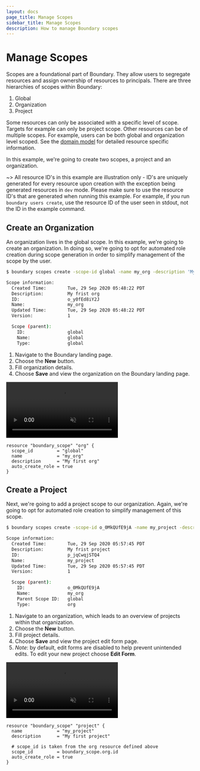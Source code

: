 ```yaml
---
layout: docs
page_title: Manage Scopes
sidebar_title: Manage Scopes
description: How to manage Boundary scopes
---
```


# Manage Scopes

Scopes are a foundational part of Boundary. They allow users to segregate resources and assign ownership of resources to principals. There are three hierarchies of scopes within Boundary:

1. Global
2. Organization
3. Project

Some resources can only be associated with a specific level of scope. Targets for example can only be project scope. Other resources can be of multiple scopes. For example, users can be both global and organization level scoped. See the [domain model](/docs/concepts/domain-model) for detailed resource specific information.

In this example, we're going to create two scopes, a project and an organization.

~> All resource ID's in this example are illustration only - ID's are uniquely generated for every resource upon creation with the exception being
generated resources in `dev` mode. Please make sure to use the resource ID's that are generated when running this example. For example, if you run
`boundary users create`, use the resource ID of the user seen in stdout, not the ID in the example command.

## Create an Organization

An organization lives in the global scope. In this example, we're going to create an organization. In doing so, we're going to opt for automated role creation during scope generation in order to simplify management of the scope by the user.

<Tabs>
<Tab heading="CLI">


```bash
$ boundary scopes create -scope-id global -name my_org -description 'My frist org'

Scope information:
  Created Time:        Tue, 29 Sep 2020 05:48:22 PDT
  Description:         My frist org
  ID:                  o_y0fEd8iY2J
  Name:                my_org
  Updated Time:        Tue, 29 Sep 2020 05:48:22 PDT
  Version:             1

  Scope (parent):
    ID:                global
    Name:              global
    Type:              global
```

</Tab>
<Tab heading="Admin Console">


1. Navigate to the Boundary landing page.
1. Choose the **New** button.
1. Fill organization details.
1. Choose **Save** and view the organization on the Boundary landing page.

<video muted playsInline autoPlay loop class="boundary-clickthrough-video">
  <source
    type="video/mp4"
    src="https://www.datocms-assets.com/2885/1602266941-boundary-clickthrough-manage-scopes-create-org.mp4"
  />
</video>

</Tab>
<Tab heading="Terraform">


```hcl
resource "boundary_scope" "org" {
  scope_id         = "global"
  name             = "my_org"
  description      = "My first org"
  auto_create_role = true
}
```

</Tab>
</Tabs>


## Create a Project

Next, we're going to add a project scope to our organization. Again, we're going to opt for automated role creation to simplify management of this scope.

<Tabs>
<Tab heading="CLI">


```bash
$ boundary scopes create -scope-id o_0MkQUfE9jA -name my_project -description 'My frist project'

Scope information:
  Created Time:        Tue, 29 Sep 2020 05:57:45 PDT
  Description:         My frist project
  ID:                  p_jqCwqjSTQ4
  Name:                my_project
  Updated Time:        Tue, 29 Sep 2020 05:57:45 PDT
  Version:             1

  Scope (parent):
    ID:                o_0MkQUfE9jA
    Name:              my_org
    Parent Scope ID:   global
    Type:              org
```

</Tab>
<Tab heading="Admin Console">


1. Navigate to an organization, which leads to an overview of projects within that organization.
1. Choose the **New** button.
1. Fill project details.
1. Choose **Save** and view the project edit form page.
1. _Note_: by default, edit forms are disabled to help prevent unintended edits. To edit your new project choose **Edit Form**.

<video muted playsInline autoPlay loop class="boundary-clickthrough-video">
  <source
    type="video/mp4"
    src="https://www.datocms-assets.com/2885/1602267080-boundary-clickthrough-manage-scopes-create-project.mp4"
  />
</video>

</Tab>
<Tab heading="Terraform">


```hcl
resource "boundary_scope" "project" {
  name             = "my_project"
  description      = "My first project"

  # scope_id is taken from the org resource defined above
  scope_id         = boundary_scope.org.id
  auto_create_role = true
}
```

</Tab>
</Tabs>

